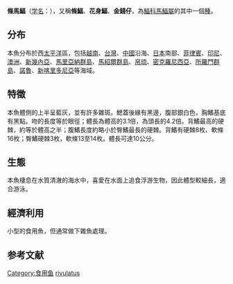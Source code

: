 {{Speciesbox
| status = NE
| status_system = iucn3.1
| image =OkiHR.jpg
| taxon = Equulites rivulatus
| authority = ([[Temminck_&_Schlegel|Temminck & Schlegel]], 1845)
| synonyms ref={{r|FishBase}}
| synonyms ={{collapsible list|
*''Equula rivulata''<br /><small>Temminck & Schlegel, 1845</small>
**''Leiognathus rivulatus''<br /><small>(Temminck & Schlegel, 1845)</small>
**''Photoplagios rivulatus''<br /><small>(Temminck & Schlegel, 1845)</small>
 }}
}}
'''條馬鰏'''（[[学名|学名]]：{{lang|la|''Equulites rivulatus''}}），又稱'''條鰏'''、'''花身鰏'''、'''金錢仔'''，為[[鰏科|鰏科]][[馬鰏屬|馬鰏屬]]的其中一個[[種|種]]。{{r|FishBase|id7399}}

==分布==
本魚分布於西[[太平洋|太平洋]]區，包括[[越南|越南]]、[[台灣|台灣]]、[[中國|中國]]沿海、[[日本|日本]]南部、[[菲律賓|菲律賓]]、[[印尼|印尼]]、[[澳洲|澳洲]]、[[新幾內亞|新幾內亞]]、[[馬里亞納群島|馬里亞納群島]]、[[馬紹爾群島|馬紹爾群島]]、[[帛琉|帛琉]]、[[密克羅尼西亞|密克羅尼西亞]]、[[所羅門群島|所羅門群島]]、[[諾魯|諾魯]]、[[新喀里多尼亞|新喀里多尼亞]]等海域。{{r|FishBase|id7399}}

==特徵==
本魚體側的上半呈藍灰，並有許多雜斑。鰓蓋後緣有黑邊，腹部銀白色，胸鰭基底有黑點。吻的長度等於眼徑；體長為體高的3.1倍，為頭長的4.2倍。背鰭最高的硬棘，約等於體高之半；腹鰭長度約略小於臀鰭最長的硬棘。背鰭有硬棘8枚、軟條16枚；臀鰭硬棘3枚，軟條13至14枚。體長可達10公分。{{r|FishBase|id7399}}

==生態==
本魚棲息在水質清澈的海水中，喜愛在水面上追食浮游生物，因此體型較細長，適合游泳。{{r|FishBase|id7399}}

==經濟利用==
小型的食用魚，但通常做下雜魚處理。{{r|FishBase|id7399}}

==参考文献==
{{reflist|refs=
<ref name="id7399">{{cite web| url =http://www.bioinfo.cn/db05/BjdwSpecies.php?action=view&id=7399| title =条鲾| work =《中国动物物种编目数据库》| publisher =中国科学院微生物研究所| author =中国科学院动物研究所| accessdate =2009-04-16| deadurl =yes| archiveurl =https://web.archive.org/web/20160305033935/http://www.bioinfo.cn/db05/BjdwSpecies.php?action=view&id=7399| archivedate =2016-03-05}}</ref>
<ref name="FishBase">{{FishBase_species|genus=Equulites|species=rivulatus|year=2020|month=4}}</ref>
}}
{{Taxonbar|from=Q11115601}}

{{DEFAULTSORT:Equulites rivulatus}}
[[Category:食用鱼|Category:食用鱼]]
[[Category:馬鰏屬|rivulatus]]